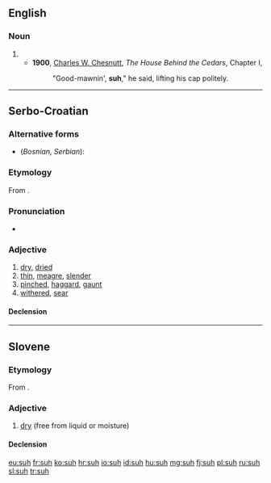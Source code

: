 ==English==

===Noun===
{{head|en|noun}}

# {{eye dialect of|sir}}
#* '''1900''', [[w:Charles W. Chesnutt|Charles W. Chesnutt]], ''The House Behind the Cedars'', Chapter I,
#*:"Good-mawnin', '''suh'''," he said, lifting his cap politely.
----
==Serbo-Croatian==

===Alternative forms===
* (''Bosnian, Serbian''): {{l|sh|suv|sȗv}}

===Etymology===
From {{etyl|sla-pro|sh}} {{recons|suxъ|lang=sla-pro}}.

===Pronunciation===
* {{IPA|/sûːx/|lang=sh}}

===Adjective===
{{sh-adjective|head=sȗh|def=suhi|def_a=sȗhī|comp=suši|comp_a=sȕšī}} {{context|Croatia|lang=sh}}

# [[dry]], [[dried]]
# [[thin]], [[meagre]], [[slender]] {{qualifier|of a man}}
# [[pinched]], [[haggard]], [[gaunt]] {{qualifier|of a face}}
# [[withered]], [[sear]]

====Declension====
{{sh-adj-full|suh|o|suš|e}}

----

==Slovene==

===Etymology===
From {{etyl|sla-pro|sl}} {{recons|suxъ|lang=sla-pro}}.

===Adjective===
{{sl-adj}}

# [[dry]] (free from liquid or moisture)

====Declension====
{{sl-decl-adj|suh}}

[[eu:suh]]
[[fr:suh]]
[[ko:suh]]
[[hr:suh]]
[[io:suh]]
[[id:suh]]
[[hu:suh]]
[[mg:suh]]
[[fj:suh]]
[[pl:suh]]
[[ru:suh]]
[[sl:suh]]
[[tr:suh]]